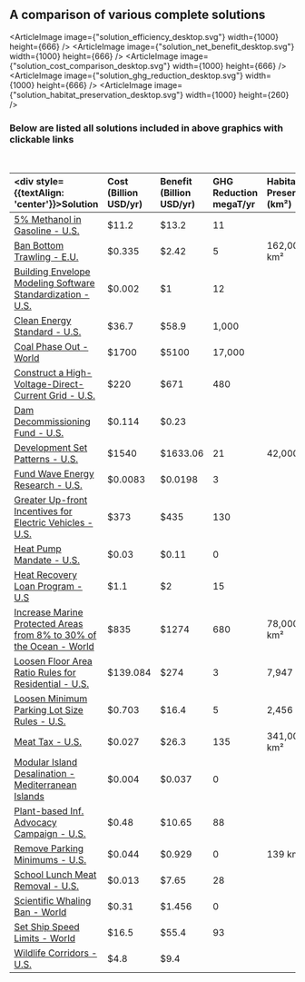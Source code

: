 
<div className="standard-font-3 standard-font-color-3 text-base"></div>

## A comparison of various complete solutions

<ArticleImage image={"solution_efficiency_desktop.svg"} width={1000} height={666} />
<ArticleImage image={"solution_net_benefit_desktop.svg"} width={1000} height={666} />
<ArticleImage image={"solution_cost_comparison_desktop.svg"} width={1000} height={666} />
<ArticleImage image={"solution_ghg_reduction_desktop.svg"} width={1000} height={666} />
<ArticleImage image={"solution_habitat_preservation_desktop.svg"} width={1000} height={260} />

### Below are listed all solutions included in above graphics with clickable links
&nbsp;

| <div style={{textAlign: 'center'}}>Solution</div> | Cost (Billion USD/yr) | Benefit (Billion USD/yr) | GHG Reduction megaT/yr | Habitat Preservation (km²) |
|:--------------------------------------------------------------|:---|:---|:---|:---|
| [5% Methanol in Gasoline - U.S.](https://urban-cruise-ship.vercel.app/energy/energy_distribution/methanol)                                              | $11.2    | $13.2    | 11     |                | see title |
| [Ban Bottom Trawling - E.U.](https://urban-cruise-ship.vercel.app/oceans/ocean_industry/seafood)                                                        | $0.335   | $2.42    | 5      | 162,000 km²    | see title |
| [Building Envelope Modeling Software Standardization - U.S.](https://www.urbancruiseship.org/energy/cities/building_energy#energy-savings)              | $0.002   | $1       | 12     |                | see title |
| [Clean Energy Standard - U.S.](http://urbancruiseship.org/solution/energy/policy_se)                                                                    | $36.7    | $58.9    | 1,000  |                | see title |
| [Coal Phase Out - World](https://www.urbancruiseship.org/energy/energy_production/coal)                                                                 | $1700    | $5100    | 17,000 |                | see title |
| [Construct a High-Voltage-Direct-Current Grid - U.S.](https://urban-cruise-ship.vercel.app/energy/energy_distribution/grid_design)                      | $220     | $671     | 480    |                | see title |
| [Dam Decommissioning Fund - U.S.](https://urban-cruise-ship.vercel.app/energy/energy_production/hydro)                                                  | $0.114   | $0.23    |        |                | see title |
| [Development Set Patterns - U.S.](https://urban-cruise-ship.vercel.app/cities/cities_mobility/development_sets)                                         | $1540    | $1633.06 | 21     | 42,000 km²     | see title |
| [Fund Wave Energy Research - U.S.](http://urbancruiseship.org/solution/energy/mhk)                                                                      | $0.0083  | $0.0198  | 3      |                | see title |
| [Greater Up-front Incentives for Electric Vehicles - U.S.](https://urban-cruise-ship.vercel.app/energy/transport/transpo_cars)                          | $373     | $435     | 130    |                | see title |
| [Heat Pump Mandate - U.S.](https://www.urbancruiseship.org/energy/cities/heating#heating-efficiency)                                                    | $0.03    | $0.11    | 0      |                | see title |
| [Heat Recovery Loan Program - U.S](https://www.urbancruiseship.org/energy/industry/industrial_systems#combined-heat-and-power)                          | $1.1     | $2       | 15     |                | see title |
| [Increase Marine Protected Areas from 8% to 30% of the Ocean - World](https://urban-cruise-ship.vercel.app/oceans/ocean_environment/ocean_biodiversity) | $835     | $1274    | 680    | 78,000,000 km² | see title |
| [Loosen Floor Area Ratio Rules for Residential - U.S.](https://urban-cruise-ship.vercel.app/cities/cities_land_use/cities_zoning_rules)                 | $139.084 | $274     | 3      | 7,947 km²      | see title |
| [Loosen Minimum Parking Lot Size Rules - U.S.](https://urban-cruise-ship.vercel.app/cities/cities_land_use/cities_zoning_rules)                         | $0.703   | $16.4    | 5      | 2,456 km²      | see title |
| [Meat Tax - U.S.](https://urban-cruise-ship.vercel.app/matter/diet/diet_fw#u-s-meat-tax)                                                                | $0.027   | $26.3    | 135    | 341,000 km²    | see title |
| [Modular Island Desalination - Mediterranean Islands](https://urban-cruise-ship.vercel.app/matter/water/water_provision)                                | $0.004   | $0.037   | 0      |                | see title |
| [Plant-based Inf. Advocacy Campaign - U.S.](https://urban-cruise-ship.vercel.app/matter/diet/diet_fw)                                                   | $0.48    | $10.65   | 88     |                | see title |
| [Remove Parking Minimums - U.S.](https://urban-cruise-ship.vercel.app/cities/cities_land_use/cities_zoning_rules)                                       | $0.044   | $0.929   | 0      | 139 km²        | see title |
| [School Lunch Meat Removal - U.S.](https://urban-cruise-ship.vercel.app/matter/diet/diet_health)                                                        | $0.013   | $7.65    | 28     |                | see title |
| [Scientific Whaling Ban - World](https://urban-cruise-ship.vercel.app/oceans/ocean_environment/ocean_biodiversity)                                      | $0.31    | $1.456   | 0      |                | see title |
| [Set Ship Speed Limits - World](https://urban-cruise-ship.vercel.app/oceans/ocean_environment/ocean_biodiversity)                                       | $16.5    | $55.4    | 93     |                | see title |
| [Wildlife Corridors - U.S.](https://urban-cruise-ship.vercel.app/habitat/environment/land_use_socio)                                                    | $4.8     | $9.4     |        |                | see title |
